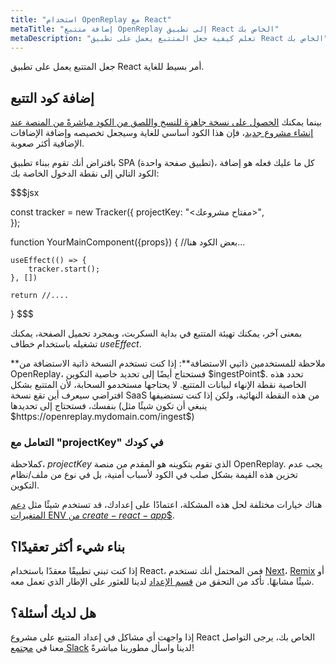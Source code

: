 ```yaml
---
title: "استخدام OpenReplay مع React"
metaTitle: "إضافة متتبع OpenReplay إلى تطبيق React الخاص بك"
metaDescription: "تعلم كيفية جعل المتتبع يعمل على تطبيق React الخاص بك"
---
```


جعل المتتبع يعمل على تطبيق React أمر بسيط للغاية.

## إضافة كود التتبع

بينما يمكنك [الحصول على نسخة جاهزة للنسخ واللصق من الكود مباشرةً من المنصة عند إنشاء مشروع جديد](/using-or/snippet#getting-the-snippet)، فإن هذا الكود أساسي للغاية وسيجعل تخصيصه وإضافة الإضافات الإضافية أكثر صعوبة.

بافتراض أنك تقوم ببناء تطبيق SPA (تطبيق صفحة واحدة)، كل ما عليك فعله هو إضافة الكود التالي إلى نقطة الدخول الخاصة بك:

$$$jsx

const tracker = new Tracker({
projectKey: "<مفتاح مشروعك>",  
});

function YourMainComponent({props}) {
//بعض الكود هنا...

    useEffect(() => {
        tracker.start();
    }, [])

    return //....
}
$$$

بمعنى آخر، يمكنك تهيئة المتتبع في بداية السكربت، وبمجرد تحميل الصفحة، يمكنك تشغيله باستخدام خطاف $useEffect$.

<Aside type="tip">
	**ملاحظة للمستخدمين ذاتيي الاستضافة**: إذا كنت تستخدم النسخة ذاتية الاستضافة من OpenReplay، فستحتاج أيضًا إلى تحديد
	خاصية التكوين $ingestPoint$.
	تحدد هذه الخاصية نقطة الإنهاء لبيانات المتتبع. لا يحتاجها مستخدمو السحابة،
	لأن المتتبع بشكل افتراضي سيعرف أين تقع نسخة SaaS من هذه النقطة النهائية، ولكن إذا كنت تستضيفها بنفسك، فستحتاج إلى
	تحديدها
	(ينبغي أن تكون شيئًا مثل $https://openreplay.mydomain.com/ingest$)
</Aside>

### التعامل مع "projectKey" في كودك

كملاحظة، $projectKey$ الذي تقوم بتكوينه هو المقدم من منصة OpenReplay. يجب عدم تخزين هذه القيمة بشكل صلب في الكود لأسباب أمنية، بل في نوع من ملف/نظام التكوين.

هناك خيارات مختلفة لحل هذه المشكلة، اعتمادًا على إعدادك، قد تستخدم شيئًا مثل [دعم المتغيرات ENV من $create-react-app$$](https://create-react-app.dev/docs/adding-custom-environment-variables/).

## بناء شيء أكثر تعقيدًا؟
إذا كنت تبني تطبيقًا معقدًا باستخدام React، فمن المحتمل أنك تستخدم [Next](/using-or/next)، [Remix](/using-or/remix) أو شيئًا مشابهًا. تأكد من التحقق من [قسم الإعداد](/using-or) لدينا للعثور على الإطار الذي تعمل معه.

## هل لديك أسئلة؟

إذا واجهت أي مشاكل في إعداد المتتبع على مشروع React الخاص بك، يرجى التواصل معنا في [مجتمع Slack](https://slack.openreplay.com/) لدينا واسأل مطورينا مباشرةً!

<GoDeeperFooter/>
